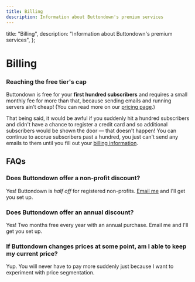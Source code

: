 ```yaml
---
title: Billing
description: Information about Buttondown's premium services
---
```



  title: "Billing",
  description: "Information about Buttondown's premium services",
};

# Billing

<WIPNotice />

### Reaching the free tier's cap

Buttondown is free for your **first hundred subscribers** and requires a small monthly fee for more than that, because sending emails and running servers ain't cheap! (You can read more on our [pricing page](https://buttondown.email/pricing).)

That being said, it would be awful if you suddenly hit a hundred subscribers and didn't have a chance to register a credit card and so additional subscribers would be shown the door — that doesn't happen! You can continue to accrue subscribers past a hundred, you just can't send any emails to them until you fill out your [billing information](https://buttondown.email/settings/billing).

## FAQs

### Does Buttondown offer a non-profit discount?

Yes! Buttondown is _half off_ for registered non-profits. [Email me](mailto:justin@buttondown.email) and I'll get you set up.

### Does Buttondown offer an annual discount?

Yes! Two months free every year with an annual purchase. Email me and I'll get you set up.

### If Buttondown changes prices at some point, am I able to keep my current price?

Yup. You will never have to pay more suddenly just because I want to experiment with price segmentation.
